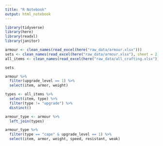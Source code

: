 ```yaml
---
title: "R Notebook"
output: html_notebook
---
```


```r
library(tidyverse)
library(here)
library(readxl)
library(janitor)
```

```r
armour <- clean_names(read_excel(here("raw_data/armour.xlsx")))
sets <- clean_names(read_excel(here("raw_data/armour.xlsx"), sheet = 2))
all_items <- clean_names(read_excel(here("raw_data/all_crafting.xlsx")))
```

```r
sets
```



```r
armour %>% 
  filter(upgrade_level == 1) %>% 
  select(item, armor, weight)
```

```r
types <- all_items %>% 
  select(item, type) %>% 
  filter(type != "upgrade") %>% 
  distinct()

armour_type <- armour %>% 
  left_join(types)
```
```r
armour_type %>% 
  filter(type == "cape" & upgrade_level == 1) %>% 
  select(item, armor, weight, speed, resistant, weak)
```

